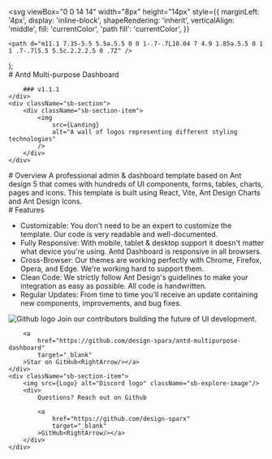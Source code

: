 

  <svg
    viewBox="0 0 14 14"
    width="8px"
    height="14px"
    style={{
      marginLeft: '4px',
      display: 'inline-block',
      shapeRendering: 'inherit',
      verticalAlign: 'middle',
      fill: 'currentColor',
      'path fill': 'currentColor',
    }}
  >
    <path d="m11.1 7.35-5.5 5.5a.5.5 0 0 1-.7-.7L10.04 7 4.9 1.85a.5.5 0 1 1 .7-.7l5.5 5.5c.2.2.2.5 0 .7Z" />
  </svg>
);

<Meta title="Welcome" />

<div className="sb-container">
    <div className='sb-section-title'>
        # Antd Multi-purpose Dashboard

        ### v1.1.1
    </div>
    <div className="sb-section">
        <div className="sb-section-item">
            <img
                src={Landing}
                alt="A wall of logos representing different styling technologies"
            />
        </div>
    </div>

</div>
<div className="sb-container">
    <div className='sb-section-title'>
        # Overview
        A professional admin & dashboard template based on Ant design 5 that comes with hundreds of UI components,
        forms, tables, charts, pages and icons. This template is built using React, Vite, Ant Design Charts and Ant
        Design Icons.
    </div>
</div>

<div className="sb-container">
  <div className="sb-section-title">
    # Features
    <ul>
      <li>
        Customizable: You don't need to be an expert to customize the template.
        Our code is very readable and well-documented.
      </li>
      <li>
        Fully Responsive: With mobile, tablet & desktop support it doesn't
        matter what device you're using. Antd Dashboard is responsive in all
        browsers.
      </li>
      <li>
        Cross-Browser: Our themes are working perfectly with Chrome, Firefox,
        Opera, and Edge. We're working hard to support them.
      </li>
      <li>
        Clean Code: We strictly follow Ant Design's guidelines to make your
        integration as easy as possible. All code is handwritten.
      </li>
      <li>
        Regular Updates: From time to time you'll receive an update containing
        new components, improvements, and bug fixes.
      </li>
    </ul>
  </div>
</div>

<div className="sb-section">
    <div className="sb-section-item">
        <img src={Github} alt="Github logo" className="sb-explore-image"/>
        Join our contributors building the future of UI development.

        <a
            href="https://github.com/design-sparx/antd-multipurpose-dashboard"
            target="_blank"
        >Star on GitHub<RightArrow/></a>
    </div>
    <div className="sb-section-item">
        <img src={Logo} alt="Discord logo" className="sb-explore-image"/>
        <div>
            Questions? Reach out on Github

            <a
                href="https://github.com/design-sparx"
                target="_blank"
            >GitHub<RightArrow/></a>
        </div>
    </div>

</div>

<style>
  {`
      .sb-container {
        margin-bottom: 48px;
      }
    
      .sb-section {
        width: 100%;
        display: flex;
        flex-direction: row;
        gap: 20px;
      }
    
      img {
        object-fit: cover;
      }
    
      .sb-section-title {
        margin-bottom: 32px;
      }
    
      .sb-section a:not(h1 a, h2 a, h3 a) {
        font-size: 14px;
      }
    
      .sb-section-item, .sb-grid-item {
        flex: 1;
        display: flex;
        flex-direction: column;
      }
    
      .sb-section-item-heading {
        padding-top: 20px !important;
        padding-bottom: 5px !important;
        margin: 0 !important;
      }
      .sb-section-item-paragraph {
        margin: 0;
        padding-bottom: 10px;
      }
    
      .sb-chevron {
        margin-left: 5px;
      }
    
      .sb-features-grid {
        display: grid;
        grid-template-columns: repeat(2, 1fr);
        grid-gap: 32px 20px;
      }
    
      .sb-socials {
        display: grid;
        grid-template-columns: repeat(4, 1fr);
      }
    
      .sb-socials p {
        margin-bottom: 10px;
      }
    
      .sb-explore-image {
        max-height: 32px;
        align-self: flex-start;
      }
    
      .sb-addon {
        width: 100%;
        display: flex;
        align-items: center;
        position: relative;
        background-color: #EEF3F8;
        border-radius: 5px;
        border: 1px solid rgba(0, 0, 0, 0.05);
        background: #EEF3F8;
        height: 180px;
        margin-bottom: 48px;
        overflow: hidden;
      }
    
      .sb-addon-text {
        padding-left: 48px;
        max-width: 240px;
      }
    
      .sb-addon-text h4 {
        padding-top: 0px;
      }
    
      .sb-addon-img {
        position: absolute;
        left: 345px;
        top: 0;
        height: 100%;
        width: 200%;
        overflow: hidden;
      }
    
      .sb-addon-img img {
        width: 650px;
        transform: rotate(-15deg);
        margin-left: 40px;
        margin-top: -72px;
        box-shadow: 0 0 1px rgba(255, 255, 255, 0);
        backface-visibility: hidden;
      }
      
      ///
      .text-highlight {
            background: -webkit-linear-gradient(45deg, #8e44ad, #3498db);
            -webkit-background-clip: text;
            -webkit-text-fill-color: transparent;
      }
    
      .text-capitalize {
        text-transform: capitalize;
      }
    
      .text-uppercase {
        text-transform: uppercase;
       }
    
      .text-center {
        text-align: center;
      }
    
      .text-end {
        text-align: right;
      }
    
      .text-start {
         text-align: start;
      }
    
      .text-white {
        color: white !important;
      }
    
      .text-black {
        color: black !important;
      }
    
      .overflow-scroll {
        overflow: auto;
      }
    
      .m-0 {
        margin: 0 !important;
      }
    
      .p-0 {
        padding: 0 !important;
      }
    
      .w-100 {
        width: 100%;
      }
    
      ////
        
      @media screen and (max-width: 800px) {
        .sb-addon-img {
          left: 300px;
        }
      }
        
      @media screen and (max-width: 600px) {
        .sb-section {
          flex-direction: column;
        }
    
        .sb-features-grid {
          grid-template-columns: repeat(1, 1fr);
        }
    
        .sb-socials {
          grid-template-columns: repeat(2, 1fr);
        }
    
        .sb-addon {
          height: 280px;
          align-items: flex-start;
          padding-top: 32px;
          overflow: hidden;
        }
    
        .sb-addon-text {
          padding-left: 24px;
        }
    
        .sb-addon-img {
          right: 0;
          left: 0;
          top: 130px;
          bottom: 0;
          overflow: hidden;
          height: auto;
          width: 124%;
        }
    
        .sb-addon-img img {
          width: 1200px;
          transform: rotate(-12deg);
          margin-left: 0;
          margin-top: 48px;
          margin-bottom: -40px;
          margin-left: -24px;
        }
      }
`}
</style>
